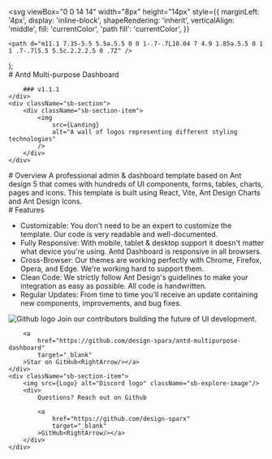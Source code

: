 

  <svg
    viewBox="0 0 14 14"
    width="8px"
    height="14px"
    style={{
      marginLeft: '4px',
      display: 'inline-block',
      shapeRendering: 'inherit',
      verticalAlign: 'middle',
      fill: 'currentColor',
      'path fill': 'currentColor',
    }}
  >
    <path d="m11.1 7.35-5.5 5.5a.5.5 0 0 1-.7-.7L10.04 7 4.9 1.85a.5.5 0 1 1 .7-.7l5.5 5.5c.2.2.2.5 0 .7Z" />
  </svg>
);

<Meta title="Welcome" />

<div className="sb-container">
    <div className='sb-section-title'>
        # Antd Multi-purpose Dashboard

        ### v1.1.1
    </div>
    <div className="sb-section">
        <div className="sb-section-item">
            <img
                src={Landing}
                alt="A wall of logos representing different styling technologies"
            />
        </div>
    </div>

</div>
<div className="sb-container">
    <div className='sb-section-title'>
        # Overview
        A professional admin & dashboard template based on Ant design 5 that comes with hundreds of UI components,
        forms, tables, charts, pages and icons. This template is built using React, Vite, Ant Design Charts and Ant
        Design Icons.
    </div>
</div>

<div className="sb-container">
  <div className="sb-section-title">
    # Features
    <ul>
      <li>
        Customizable: You don't need to be an expert to customize the template.
        Our code is very readable and well-documented.
      </li>
      <li>
        Fully Responsive: With mobile, tablet & desktop support it doesn't
        matter what device you're using. Antd Dashboard is responsive in all
        browsers.
      </li>
      <li>
        Cross-Browser: Our themes are working perfectly with Chrome, Firefox,
        Opera, and Edge. We're working hard to support them.
      </li>
      <li>
        Clean Code: We strictly follow Ant Design's guidelines to make your
        integration as easy as possible. All code is handwritten.
      </li>
      <li>
        Regular Updates: From time to time you'll receive an update containing
        new components, improvements, and bug fixes.
      </li>
    </ul>
  </div>
</div>

<div className="sb-section">
    <div className="sb-section-item">
        <img src={Github} alt="Github logo" className="sb-explore-image"/>
        Join our contributors building the future of UI development.

        <a
            href="https://github.com/design-sparx/antd-multipurpose-dashboard"
            target="_blank"
        >Star on GitHub<RightArrow/></a>
    </div>
    <div className="sb-section-item">
        <img src={Logo} alt="Discord logo" className="sb-explore-image"/>
        <div>
            Questions? Reach out on Github

            <a
                href="https://github.com/design-sparx"
                target="_blank"
            >GitHub<RightArrow/></a>
        </div>
    </div>

</div>

<style>
  {`
      .sb-container {
        margin-bottom: 48px;
      }
    
      .sb-section {
        width: 100%;
        display: flex;
        flex-direction: row;
        gap: 20px;
      }
    
      img {
        object-fit: cover;
      }
    
      .sb-section-title {
        margin-bottom: 32px;
      }
    
      .sb-section a:not(h1 a, h2 a, h3 a) {
        font-size: 14px;
      }
    
      .sb-section-item, .sb-grid-item {
        flex: 1;
        display: flex;
        flex-direction: column;
      }
    
      .sb-section-item-heading {
        padding-top: 20px !important;
        padding-bottom: 5px !important;
        margin: 0 !important;
      }
      .sb-section-item-paragraph {
        margin: 0;
        padding-bottom: 10px;
      }
    
      .sb-chevron {
        margin-left: 5px;
      }
    
      .sb-features-grid {
        display: grid;
        grid-template-columns: repeat(2, 1fr);
        grid-gap: 32px 20px;
      }
    
      .sb-socials {
        display: grid;
        grid-template-columns: repeat(4, 1fr);
      }
    
      .sb-socials p {
        margin-bottom: 10px;
      }
    
      .sb-explore-image {
        max-height: 32px;
        align-self: flex-start;
      }
    
      .sb-addon {
        width: 100%;
        display: flex;
        align-items: center;
        position: relative;
        background-color: #EEF3F8;
        border-radius: 5px;
        border: 1px solid rgba(0, 0, 0, 0.05);
        background: #EEF3F8;
        height: 180px;
        margin-bottom: 48px;
        overflow: hidden;
      }
    
      .sb-addon-text {
        padding-left: 48px;
        max-width: 240px;
      }
    
      .sb-addon-text h4 {
        padding-top: 0px;
      }
    
      .sb-addon-img {
        position: absolute;
        left: 345px;
        top: 0;
        height: 100%;
        width: 200%;
        overflow: hidden;
      }
    
      .sb-addon-img img {
        width: 650px;
        transform: rotate(-15deg);
        margin-left: 40px;
        margin-top: -72px;
        box-shadow: 0 0 1px rgba(255, 255, 255, 0);
        backface-visibility: hidden;
      }
      
      ///
      .text-highlight {
            background: -webkit-linear-gradient(45deg, #8e44ad, #3498db);
            -webkit-background-clip: text;
            -webkit-text-fill-color: transparent;
      }
    
      .text-capitalize {
        text-transform: capitalize;
      }
    
      .text-uppercase {
        text-transform: uppercase;
       }
    
      .text-center {
        text-align: center;
      }
    
      .text-end {
        text-align: right;
      }
    
      .text-start {
         text-align: start;
      }
    
      .text-white {
        color: white !important;
      }
    
      .text-black {
        color: black !important;
      }
    
      .overflow-scroll {
        overflow: auto;
      }
    
      .m-0 {
        margin: 0 !important;
      }
    
      .p-0 {
        padding: 0 !important;
      }
    
      .w-100 {
        width: 100%;
      }
    
      ////
        
      @media screen and (max-width: 800px) {
        .sb-addon-img {
          left: 300px;
        }
      }
        
      @media screen and (max-width: 600px) {
        .sb-section {
          flex-direction: column;
        }
    
        .sb-features-grid {
          grid-template-columns: repeat(1, 1fr);
        }
    
        .sb-socials {
          grid-template-columns: repeat(2, 1fr);
        }
    
        .sb-addon {
          height: 280px;
          align-items: flex-start;
          padding-top: 32px;
          overflow: hidden;
        }
    
        .sb-addon-text {
          padding-left: 24px;
        }
    
        .sb-addon-img {
          right: 0;
          left: 0;
          top: 130px;
          bottom: 0;
          overflow: hidden;
          height: auto;
          width: 124%;
        }
    
        .sb-addon-img img {
          width: 1200px;
          transform: rotate(-12deg);
          margin-left: 0;
          margin-top: 48px;
          margin-bottom: -40px;
          margin-left: -24px;
        }
      }
`}
</style>
